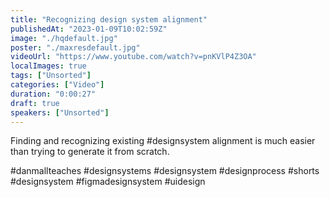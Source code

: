 ```yaml
---
title: "Recognizing design system alignment"
publishedAt: "2023-01-09T10:02:59Z"
image: "./hqdefault.jpg"
poster: "./maxresdefault.jpg"
videoUrl: "https://www.youtube.com/watch?v=pnKVlP4Z3OA"
localImages: true
tags: ["Unsorted"]
categories: ["Video"]
duration: "0:00:27"
draft: true
speakers: ["Unsorted"]
---
```

Finding and recognizing existing #designsystem alignment is much easier than trying to generate it from scratch. 

#danmallteaches #designsystems #designsystem #designprocess #shorts #designsystem  #figmadesignsystem #uidesign
